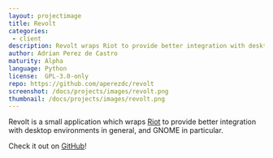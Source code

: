 ```yaml
---
layout: projectimage
title: Revolt
categories: 
 - client
description: Revolt wraps Riot to provide better integration with desktop environments.
author: Adrian Perez de Castro
maturity: Alpha
language: Python
license:  GPL-3.0-only
repo: https://github.com/aperezdc/revolt
screenshot: /docs/projects/images/revolt.png
thumbnail: /docs/projects/images/revolt.png
---
```


Revolt is a small application which wraps [Riot](./riot.html) to provide better integration with desktop environments in general, and GNOME in particular.

Check it out on [GitHub](https://github.com/aperezdc/revolt)!


